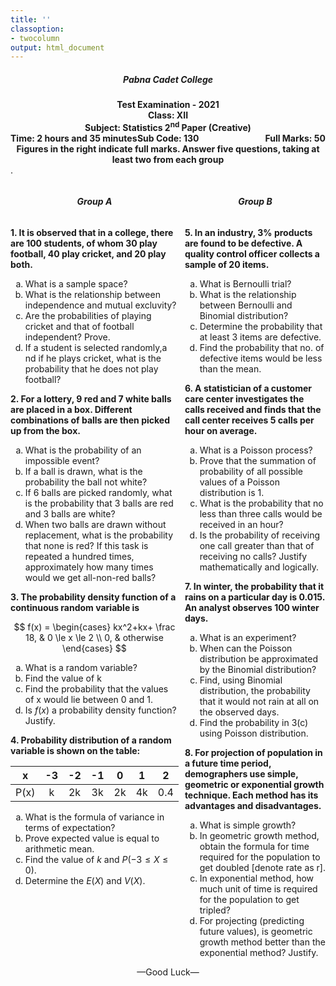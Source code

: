 ---
title: ''
classoption:
- twocolumn
output: html_document
---
<div style="font-weight: bold;">
<center><h5>Pabna Cadet College</h5></center>

<center>Test Examination - 2021<center>
<center>Class: XII</center>
<center>Subject: Statistics 2^nd^ Paper (Creative)</center> 

<div style="float: left">Time: 2 hours and 35 minutes</div>
<div style="float: right">Full Marks: 50</div>
<div style="margin: 0 auto; width: 100px;">Sub Code: 130</div>
<div style="float: left">Figures in the right indicate full marks. Answer five questions, taking at least two from each group</div>
</div>

.

:::: {style="display: grid; grid-template-columns: 1fr 1fr; grid-column-gap: 10px;"}

::: {}
<center><h6>**Group A**</h6></center>

**1. It is observed that in a college, there are 100 students, of whom 30 play football, 40 play cricket, and 20 play both.**

a. What is a sample space?
b. What is the relationship between independence and mutual excluvity? 
b. Are the probabilities of playing cricket and that of football independent? Prove.
c. If a student is selected randomly,a nd if he plays cricket, what is the probability that he does not play football?

**2. For a lottery, 9 red and 7 white balls are placed in a box. Different combinations of balls are then picked up from the box.**

a. What is the probability of an impossible event?
b. If a ball is drawn, what is the probability the ball not white?
c. If 6 balls are picked randomly, what is the probability that 3 balls are red and 3 balls are white?
d. When two balls are drawn without replacement, what is the probability that none is red? If this task is repeated a hundred times, approximately how many times would we get all-non-red balls?

**3. The probability density function of a continuous random variable is**

$$
  f(x) =
\begin{cases}
kx^2+kx+ \frac 18,  & 0 \le x \le 2 \\
0, & otherwise
\end{cases}
$$

a. What is a random variable?
b. Find the value of k
c. Find the probability that the values of x would lie between 0 and 1.
d. Is $f(x)$ a probability density function? Justify. 

**4. Probability distribution of a random variable is shown on the table:**

|   x  | -3 | -2 | -1 |  0 |  1 |  2  |
|:----:|:--:|:--:|:--:|:--:|:--:|:---:|
| P(x) |  k | 2k | 3k | 2k | 4k | 0.4 |

a. What is the formula of variance in terms of expectation?
b. Prove expected value is equal to arithmetic mean.
c. Find the value of $k$ and $P(-3 \le X \le 0)$.
d. Determine the $E(X)$ and $V(X)$. 

:::

::: {}
<center><h6>**Group B**</h6></center>

**5. In an industry, 3\% products are found to be defective. A quality control officer collects a sample of 20 items.**

a. What is Bernoulli trial?
b. What is the relationship between Bernoulli and Binomial distribution? 
c. Determine the probability that at least 3 items are defective.
d. Find the probability that no. of defective items would be less than the mean.  

**6. A statistician of a customer care center investigates the calls received and finds that the call center receives 5 calls per hour on average.**

a. What is a Poisson process?
b. Prove that the summation of probability of all possible values of a Poisson distribution is 1. 
c. What is the probability that no less than three calls would be received in an hour?
d. Is the probability of receiving one call greater than that of receiving no calls? Justify mathematically and logically. 



**7. In winter, the probability that it rains on a particular day is 0.015. An analyst observes 100 winter days.**

a. What is an experiment?
b. When can the Poisson distribution be approximated by the Binomial distribution?
c. Find, using Binomial distribution, the probability that  it would not rain at all on the observed days.
d. Find the probability in 3(c) using Poisson distribution. 

**8. For projection of population in a future time period, demographers use simple, geometric or exponential growth technique. Each method has its advantages and disadvantages.**

a. What is simple growth?
b. In geometric growth method, obtain the formula for time required for the population to get doubled [denote rate as r].
c. In exponential method, how much unit of time is required for the population to get tripled? 
d. For projecting (predicting future values), is geometric growth method better than the exponential method? Justify. 

:::

::::

<center>---Good Luck---</center>
